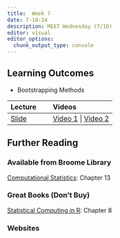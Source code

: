 ```yaml
---
title:  Week 7
date: 7-10-24
description: MEET Wednesday (7/10)
editor: visual
editor_options: 
  chunk_output_type: console
---
```


## Learning Outcomes

-   Bootstrapping Methods

| Lecture                                                | Videos                                                                             |
|:-------------------------------------------------------|:-----------------------------------------------------------------------------------|
| [Slide](http://m497.inqs.info/lectures/7#/title-slide) | [Video 1](https://youtu.be/JN42un8vl5E) \| [Video 2](https://youtu.be/TSUPHHGZ81U) |

## Further Reading

### Available from Broome Library

[Computational Statistics](https://link-springer-com.ezproxy.csuci.edu/book/10.1007/978-0-387-98144-4): Chapter 13

### Great Books (Don't Buy)

[Statistical Computing in R](https://www.routledge.com/Statistical-Computing-with-R-Second-Edition/Rizzo/p/book/9781466553323): Chapter 8

### Websites

